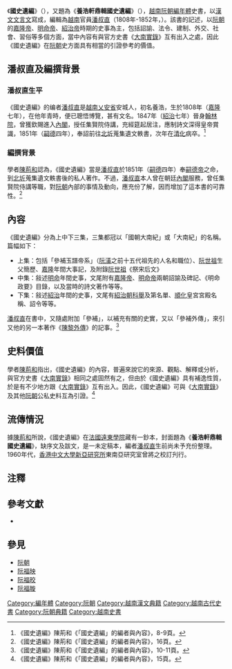 《'''國史遺編'''》（{{vie|qn=Quốc-Sử Di-Biên|hn=國史遺編}}），又題為《'''養浩軒鼎輯國史遺編'''》（{{vie|qn= Dưỡng Hạo Hiên đỉnh tập Quốc sử di biên|hn=養浩軒鼎輯國史遺編}}），[[越南|越南]][[阮朝|阮朝]][[編年體|編年體]]史書，以[[漢文|漢文]][[文言文|文言文]]寫成，編輯為[[越南|越南]]官員[[潘叔直|潘叔直]]（1808年-1852年，{{lang-vi|Phan-Thúc-Trực}}）。該書的記述，以[[阮朝|阮朝]]的[[嘉隆帝|嘉隆帝]]、[[明命帝|明命帝]]、[[紹治帝|紹治帝]]時期的史事為主，包括詔諭、法令、建制、外交、社會、習俗等多個方面，當中內容有與官方史書《[[大南實錄|大南實錄]]》互有出入之處，因此《國史遺編》在[[阮朝|阮朝]]史方面具有相當的引證參考的價值。

==潘叔直及編撰背景==
===潘叔直生平===
《國史遺編》的编者[[潘叔直|潘叔直]]是[[越南|越南]][[乂安省|乂安省]]安城人，初名養浩，生於1808年（[[嘉隆|嘉隆]]七年），在他年青時，便已聰悟博覽，甚有文名。1847年（[[紹治|紹治]]七年）晉身[[翰林院|翰林院]]，曾獲欽賜進入[[內閣|內閣]]，授任集賢院侍講，充經筵起居注，應制詩文深得皇帝賞識，1851年（[[嗣德|嗣德]]四年），奉詔前往[[東京_(越南)|北圻]]蒐集遺文軼書，次年在[[清化省|清化]]病卒。<ref>《國史遺編》陳荊和《「國史遺編」的編者與內容》，8-9頁。</ref>
===編撰背景===
學者[[陳荊和|陳荊和]]認為，《國史遺編》當是[[潘叔直|潘叔直]]於1851年（[[嗣德|嗣德]]四年）奉[[嗣德帝|嗣德帝]]之命，到[[東京_(越南)|北圻]]蒐集遺文軼書後的私人著作。不過，[[潘叔直|潘叔直]]本人曾在朝廷[[內閣|內閣]]服務，曾任集賢院侍講等職，對[[阮朝|阮朝]]內部的事情及動向，應充份了解，因而增加了這本書的可靠性。<ref>《國史遺編》陳荊和《「國史遺編」的編者與內容》，16頁。</ref>
==內容==
《國史遺編》分為上中下三集，三集都冠以「國朝大南紀」或「大南紀」的名稱。篇幅如下：
*上集：包括「參補玉譜帝系」（[[阮潢|阮潢]]之前十五代祖先的人名和職位）、[[阮福映|阮世祖]]生父簡歷、[[嘉隆|嘉隆]]年間大事記，及附錄[[阮福映|阮世祖]]《祭宋后文》
*中集：敍述[[明命|明命]]年間史事，文尾附有[[嘉隆帝|嘉隆帝]]、[[明命帝|明命帝]]兩朝詔諭及碑記、《明命政要》目錄，以及當時的詩文著作等等。
*下集：敍述[[紹治|紹治]]年間的史事，文尾有[[紹治帝|紹治朝]][[科舉|科舉]]及第名單、[[順化|順化]]皇宮宮殿名稱、詔令等等。
[[潘叔直|潘叔直]]在書中，又隨處附加「參補」，以補充有關的史實，又以「參補外傳」，來引又他的另一本著作《[[陳黎外傳|陳黎外傳]]》的記事。<ref>《國史遺編》陳荊和《「國史遺編」的編者與內容》，10-11頁。</ref>
==史料價值==
學者[[陳荊和|陳荊和]]指出，《國史遺編》的內容，普遍來說它的來源、觀點、解釋或分析，與官方史書《[[大南實錄|大南實錄]]》相同之處固然有之，但由於《國史遺編》具有補逸性質，於是有不少地方跟《[[大南實錄|大南實錄]]》互有出入。因此，《國史遺編》可與《[[大南實錄|大南實錄]]》及其他[[阮朝|阮朝]]公私史料互為引證。<ref>《國史遺編》陳荊和《「國史遺編」的編者與內容》，15頁。</ref>
==流傳情況==
據[[陳荊和|陳荊和]]所說，《國史遺編》在[[法國遠東學院|法國遠東學院]]藏有一鈔本，封面題為《'''養浩軒鼎輯國史遺編'''》，缺序文及跋文，是一未定稿本，編者[[潘叔直|潘叔直]]生前尚未予充份整理。1960年代，[[香港中文大學|香港中文大學]][[新亞研究所|新亞研究所]]東南亞研究室曾將之校訂刋行。
==注釋==
{{reflist|2}}
==參考文獻==
*{{cite book|title=《國史遺編》|author=[[潘叔直|潘叔直]]輯|location=[[香港|香港]]|publisher=[[香港中文大學|香港中文大學]][[新亞研究所|新亞研究所]]東南亞研究室（1965）|language=zh}}
<div class="references-small">
</div>
==參見==
*[[阮朝|阮朝]]
*[[阮福映|阮福映]]
*[[阮福晈|阮福晈]]
*[[阮福暶|阮福暶]]
[[Category:編年體|Category:編年體]]
[[Category:阮朝|Category:阮朝]]
[[Category:越南漢文典籍|Category:越南漢文典籍]]
[[Category:越南古代史書|Category:越南古代史書]]
[[Category:阮朝典籍|Category:阮朝典籍]]
[[Category:越南史書|Category:越南史書]]